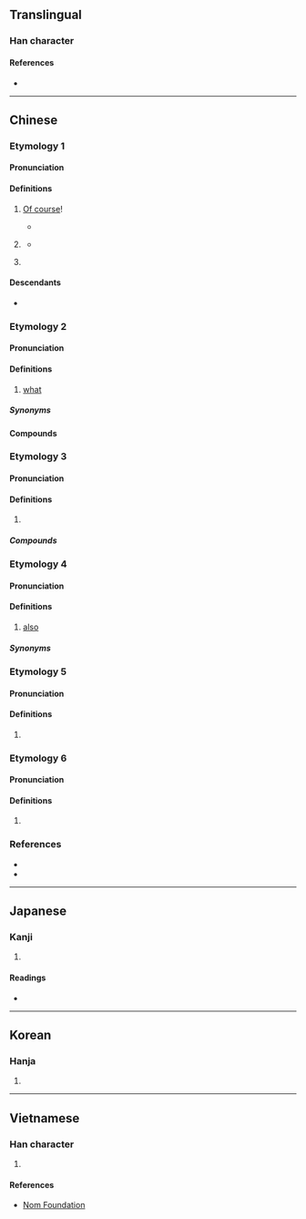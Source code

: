 {{character info}}
==Translingual==

===Han character===
{{Han char|rn=30|rad=口|as=11|sn=14|four=60094|canj=RIDD,RIJC|ids=⿰口麻}}

====References====
* {{Han ref|kx=0206.201|dkj=04230|dj=0429.190|hdz=10678.070|uh=561B|ud=22043|bh=B9C0|bd=47552}}

----

==Chinese==
{{attention|hak|read as "mà"?}}

===Etymology 1===
{{zh-forms}}

====Pronunciation====
{{zh-pron
|m=ma
|c=maa3
|mn=ml:--ma/tw:--mah
|cat=part
}}

====Definitions====
{{zh-hanzi}}

# {{s|suggests that the preceding is obvious, sometimes [[impatient]] in tone}} [[of course|Of course]]!
#: {{zh-x|這樣 才 對 嘛！|That's how it should be!}}
#* {{zh-x|你 知 嘛。林 仔 係 特登 嚟 睇 你 㗎。|Young Lam has come to specially see you. You already know this '''of course'''.|C}}
# {{n-g|Signals a pause in a sentence, sometimes used to get the listener's attention.}}
#: {{zh-x|你 嘛，不必 去。|You''',''' don't need to go.}}
#* {{zh-x|什麼 嘛，我 還 以為 地震 了。|What? I thought there was an earthquake.}}
# {{n-g|Used at the end of an [[imperative]] or request to express [[expectation]] or [[dissuasion]].}}
#: {{zh-x|別 著[着]{zhāo}急 嘛。|Don't worry.}}

====Descendants====
* {{desc|bor=1|en|mah#Etymology 2}}

===Etymology 2===
{{zh-forms}}

====Pronunciation====
{{zh-pron
|m=má,er=y
|cat=pron
}}

====Definitions====
{{zh-hanzi}}

# {{lb|zh|dialectal}} [[what]]

=====Synonyms=====
{{zh-dial|什麼}}

====Compounds====
{{zh-der|幹嘛|嘛兒}}

===Etymology 3===
{{zh-forms}}

====Pronunciation====
{{zh-pron
|m=ma
|c=maa4
|cat=
}}

====Definitions====
{{zh-hanzi}}

# {{zh-only|喇嘛}}

=====Compounds=====
{{zh-der|喇嘛|喇嘛教|班禪喇嘛|燒喇嘛|達賴喇嘛}}

===Etymology 4===
{{zh-forms|alt=嗎}}

====Pronunciation====
{{zh-pron
|mn=xm,zz,tw:mā/qz,jj,ph:mǎ
|cat=adv
}}

====Definitions====
{{zh-hanzi}}

# {{lb|zh|Min Nan}} [[also]]
#: {{zh-x|無 魚 蝦 嘛 好|If there are no fish, prawns are '''also''' good.|MN}}

=====Synonyms=====
{{zh-dial|也}}

===Etymology 5===
{{zh-forms}}

====Pronunciation====
{{zh-pron
|m=má
|cat=
}}

====Definitions====
{{zh-hanzi}}

# {{zh-only|唵嘛呢叭咪吽}}

===Etymology 6===
{{zh-forms|alt=嗎}}

====Pronunciation====
{{zh-pron
|mn=xm,qz,tw:mà
|cat=
}}

====Definitions====
{{zh-hanzi}}

# {{zh-only|嘛嘛吼}}

===References===
* {{R:yue:mfccd}}
* {{thcwd|10417}}

{{zh-cat|Beginning}}

----

==Japanese==

===Kanji===
{{ja-kanji|grade=|rs=口11}}

# {{rfdef|ja|sort=口11}}

====Readings====
* {{ja-readings|goon=め|kanon=ば|kanyoon=ま|kun=}}

----

==Korean==

===Hanja===
{{ko-hanja|hangeul=마|rv=ma|mr=ma|y=ma}}

# {{rfdef|ko|sort=口11}}

----

==Vietnamese==

===Han character===
{{vi-readings|reading=ma|rs=口11}}

# {{rfdef|vi|sort=口11}}

====References====
* [http://nomfoundation.org/common/nom_details.php?codepoint=561b Nom Foundation]